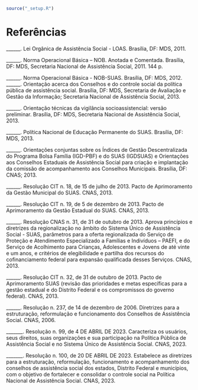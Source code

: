 ```r
source("_setup.R")
```

# Referências {.unnumbered}

\_\_\_\_\_\_. Lei Orgânica de Assistência Social - LOAS. Brasília, DF: MDS, 2011.

\_\_\_\_\_\_. Norma Operacional Básica – NOB. Anotada e Comentada. Brasília, DF: MDS, Secretaria Nacional de Assistência Social, 2011. 144 p.

\_\_\_\_\_\_. Norma Operacional Básica - NOB-SUAS. Brasília, DF: MDS, 2012. \_\_\_\_\_\_. Orientação acerca dos Conselhos e do controle social da política pública de assistência social. Brasília, DF: MDS, Secretaria de Avaliação e Gestão da Informação; Secretaria Nacional de Assistência Social, 2013.

\_\_\_\_\_\_. Orientação técnicas da vigilância socioassistencial: versão preliminar. Brasília, DF: MDS, Secretaria Nacional de Assistência Social, 2013.

\_\_\_\_\_\_. Política Nacional de Educação Permanente do SUAS. Brasília, DF: MDS, 2013.

\_\_\_\_\_\_. Orientações conjuntas sobre os Índices de Gestão Descentralizada do Programa Bolsa Família (IGD-PBF) e do SUAS (IGDSUAS) e Orientações aos Conselhos Estaduais de Assistência Social para criação e implantação da comissão de acompanhamento aos Conselhos Municipais. Brasília, DF: CNAS; 2013.

\_\_\_\_\_\_. Resolução CIT n. 18, de 15 de julho de 2013. Pacto de Aprimoramento da Gestão Municipal do SUAS. CNAS, 2013.

\_\_\_\_\_\_. Resolução CIT n. 19, de 5 de dezembro de 2013. Pacto de Aprimoramento da Gestão Estadual do SUAS. CNAS, 2013.

\_\_\_\_\_\_. Resolução CNAS n. 31, de 31 de outubro de 2013. Aprova princípios e diretrizes da regionalização no âmbito do Sistema Único de Assistência Social - SUAS, parâmetros para a oferta regionalizada do Serviço de Proteção e Atendimento Especializado a Famílias e Indivíduos – PAEFI, e do Serviço de Acolhimento para Crianças, Adolescentes e Jovens de até vinte e um anos, e critérios de elegibilidade e partilha dos recursos do cofinanciamento federal para expansão qualificada desses Serviços. CNAS, 2013.

\_\_\_\_\_\_. Resolução CIT n. 32, de 31 de outubro de 2013. Pacto de Aprimoramento SUAS (revisão das prioridades e metas específicas para a gestão estadual e do Distrito Federal e os compromissos do governo federal). CNAS, 2013.

\_\_\_\_\_\_. Resolução n. 237, de 14 de dezembro de 2006. Diretrizes para a estruturação, reformulação e funcionamento dos Conselhos de Assistência Social. CNAS, 2006.

\_\_\_\_\_\_\_. Resolução n. 99, de 4 DE ABRIL DE 2023. Caracteriza os usuários, seus direitos, suas organizações e sua participação na Política Pública de Assistência Social e no Sistema Único de Assistência Social. CNAS, 2023.

\_\_\_\_\_\_\_. Resolução n. 100, de 20 DE ABRIL DE 2023. Estabelece as diretrizes para a estruturação, reformulação, funcionamento e acompanhamento dos conselhos de assistência social dos estados, Distrito Federal e municípios, com o objetivo de fortalecer e consolidar o controle social na Política Nacional de Assistência Social. CNAS, 2023.
